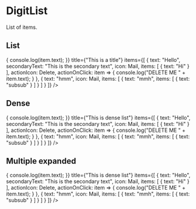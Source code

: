 
<Meta title="Display data/DigitList" component={DigitList} />

# DigitList

List of items.

## List

<Canvas>
    <Story name="List">
        <DigitList
            onClick={item => {
                console.log(item.text);
            }}
            title={"This is a title"}
            items={[
                {
                    text: "Hello",
                    secondaryText: "This is the secondary text",
                    icon: Mail,
                    items: [
                        {
                            text: "Hi"
                        }
                    ],
                    actionIcon: Delete,
                    actionOnClick: item => {
                        console.log("DELETE ME " + item.text);
                    }
                },
                {
                    text: "hmm",
                    icon: Mail,
                    items: [
                        {
                            text: "mmh",
                            items: [
                                {
                                    text: "subsub"
                                }
                            ]
                        }
                    ]
                }
            ]}
        />
    </Story>
</Canvas>

## Dense

<Canvas>
    <Story name="Dense">
        <DigitList
            dense
            onClick={item => {
                console.log(item.text);
            }}
            title={"This is dense list"}
            items={[
                {
                    text: "Hello",
                    secondaryText: "This is the secondary text",
                    icon: Mail,
                    items: [
                        {
                            text: "Hi"
                        }
                    ],
                    actionIcon: Delete,
                    actionOnClick: item => {
                        console.log("DELETE ME " + item.text);
                    }
                },
                {
                    text: "hmm",
                    icon: Mail,
                    items: [
                        {
                            text: "mmh",
                            items: [
                                {
                                    text: "subsub"
                                }
                            ]
                        }
                    ]
                }
            ]}
        />
    </Story>
</Canvas>

## Multiple expanded

<Canvas>
    <Story name="Multiple expanded">
        <DigitList
            multipleExpanded
            onClick={item => {
                console.log(item.text);
            }}
            title={"This is dense list"}
            items={[
                {
                    text: "Hello",
                    secondaryText: "This is the secondary text",
                    icon: Mail,
                    items: [
                        {
                            text: "Hi"
                        }
                    ],
                    actionIcon: Delete,
                    actionOnClick: item => {
                        console.log("DELETE ME " + item.text);
                    }
                },
                {
                    text: "hmm",
                    icon: Mail,
                    items: [
                        {
                            text: "mmh",
                            items: [
                                {
                                    text: "subsub"
                                }
                            ]
                        }
                    ]
                }
            ]}
        />
    </Story>
</Canvas>

<ArgsTable of={DigitList} />
